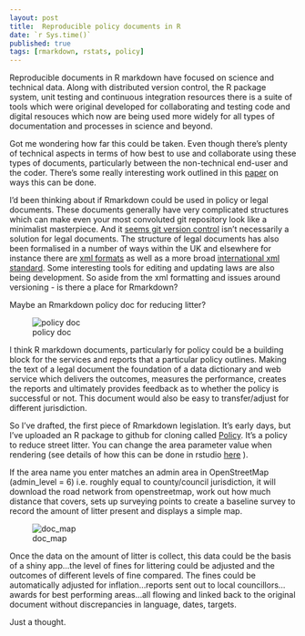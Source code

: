 ```yaml
---
layout: post
title:  Reproducible policy documents in R
date: `r Sys.time()`
published: true
tags: [rmarkdown, rstats, policy]
---
```


Reproducible documents in R markdown have focused on science and technical data. Along with distributed version control, the R package system, unit testing and continuous integration resources there is a suite of tools which were original developed for collaborating and testing code and digital resouces which now are being used more widely for all types of documentation and processes in science and beyond.

Got me wondering how far this could be taken. Even though there's plenty of technical aspects in terms of how best to use and collaborate using these types of documents, particularly between the non-technical end-user and the coder. There's some really interesting work outlined in this [paper](https://www.stat.auckland.ac.nz/~paul/Reports/invert/invert.html) on ways this can be done.

I'd been thinking about if Rmarkdown could be used in policy or legal documents. These documents generally have very complicated structures which can make even your most convoluted git repository look like a minimalist masterpiece. And it [seems git version control](https://legixinfo.wordpress.com/2015/08/12/can-github-be-used-to-manage-legislation/) isn't necessarily a solution for legal documents. The structure of legal documents has also been formalised in a number of ways within the UK and elsewhere for instance there are [xml formats](http://www.legislation.gov.uk/developer/formats) as well as a more broad [international xml standard](http://www.akomantoso.org/). Some interesting tools for editing and updating laws are also being development. So aside from the xml formatting and issues around versioning - is there a place for Rmarkdown?
 
Maybe an Rmarkdown policy doc for reducing litter?

![policy doc]({{ site.url }}/images/policy_doc.png)
 
I think R markdown documents, particularly for policy could be a building block for the services and reports that a particular policy outlines. Making the text of a legal document the foundation of a data dictionary and web service which delivers the outcomes, measures the performance, creates the reports and ultimately provides feedback as to whether the policy is successful or not. This document would also be easy to transfer/adjust for different jurisdiction.

So I've drafted, the first piece of Rmarkdown legislation. It's early days, but I've uploaded an R package to github for cloning called [Policy](https://github.com/fozy81/policy). It's a policy to reduce street litter. You can change the area parameter value when rendering (see details of how this can be done in rstudio [here](http://rmarkdown.rstudio.com/developer_parameterized_reports.html) ). 
 
If the area name you enter matches an admin area in OpenStreetMap (admin_level = 6) i.e. roughly equal to county/council jurisdiction, it will download the road network from openstreetmap, work out how much distance that covers, sets up surveying points to create a baseline survey to record the amount of litter present and displays a simple map.

![doc_map]({{ site.url }}/images/policy_map.png)

Once the data on the amount of litter is collect, this data could be the basis of a shiny app...the level of fines for littering could be adjusted and the outcomes of different levels of fine compared. The fines could be automatically adjusted for inflation...reports sent out to local councillors...awards for best performing areas...all flowing and linked back to the original document without discrepancies in language, dates, targets.

Just a thought.


